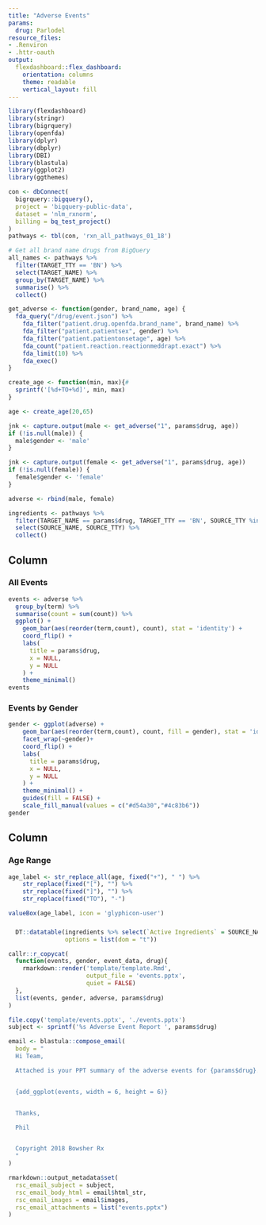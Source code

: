 ```yaml
---
title: "Adverse Events"
params:
  drug: Parlodel
resource_files:
- .Renviron
- .httr-oauth
output:
  flexdashboard::flex_dashboard:
    orientation: columns
    theme: readable
    vertical_layout: fill
---
```



```r
library(flexdashboard)
library(stringr)
library(bigrquery)
library(openfda)
library(dplyr)
library(dbplyr)
library(DBI)
library(blastula)
library(ggplot2)
library(ggthemes)

con <- dbConnect(
  bigrquery::bigquery(),
  project = 'bigquery-public-data',
  dataset = 'nlm_rxnorm',
  billing = bq_test_project()
)
pathways <- tbl(con, 'rxn_all_pathways_01_18')

# Get all brand name drugs from BigQuery
all_names <- pathways %>%
  filter(TARGET_TTY == 'BN') %>%
  select(TARGET_NAME) %>%
  group_by(TARGET_NAME) %>%
  summarise() %>%
  collect()

get_adverse <- function(gender, brand_name, age) {
  fda_query("/drug/event.json") %>%
    fda_filter("patient.drug.openfda.brand_name", brand_name) %>% 
    fda_filter("patient.patientsex", gender) %>% 
    fda_filter("patient.patientonsetage", age) %>% 
    fda_count("patient.reaction.reactionmeddrapt.exact") %>% 
    fda_limit(10) %>% 
    fda_exec()
}

create_age <- function(min, max){#
  sprintf('[%d+TO+%d]', min, max)
}
```

```r

age <- create_age(20,65)

jnk <- capture.output(male <- get_adverse("1", params$drug, age))
if (!is.null(male)) {
  male$gender <- 'male'
}

jnk <- capture.output(female <- get_adverse("1", params$drug, age))
if (!is.null(female)) {
  female$gender <- 'female'
}

adverse <- rbind(male, female)

ingredients <- pathways %>%
  filter(TARGET_NAME == params$drug, TARGET_TTY == 'BN', SOURCE_TTY %in% c('IN', 'SY')) %>%
  select(SOURCE_NAME, SOURCE_TTY) %>%
  collect()


```


Column 
-----------------------------------------------------------------------

### All Events

```r
events <- adverse %>% 
  group_by(term) %>% 
  summarise(count = sum(count)) %>% 
  ggplot() +
    geom_bar(aes(reorder(term,count), count), stat = 'identity') +
    coord_flip() +
    labs(
      title = params$drug,
      x = NULL,
      y = NULL
    ) +
    theme_minimal()
events
```

### Events by Gender

```r
gender <- ggplot(adverse) +
    geom_bar(aes(reorder(term,count), count, fill = gender), stat = 'identity') +
    facet_wrap(~gender)+
    coord_flip() +
    labs(
      title = params$drug,
      x = NULL,
      y = NULL
    ) +
    theme_minimal() + 
    guides(fill = FALSE) + 
    scale_fill_manual(values = c("#d54a30","#4c83b6"))
gender
```



Column {data-width=350}
-----------------------------------------------------------------------

### Age Range

```r
age_label <- str_replace_all(age, fixed("+"), " ") %>% 
    str_replace(fixed("["), "") %>% 
    str_replace(fixed("]"), "") %>% 
    str_replace(fixed("TO"), "-")     

valueBox(age_label, icon = 'glyphicon-user')
```


### {.no-title}

```r

  DT::datatable(ingredients %>% select(`Active Ingredients` = SOURCE_NAME),
                options = list(dom = "t"))

```

```r
callr::r_copycat(
  function(events, gender, event_data, drug){
    rmarkdown::render('template/template.Rmd',
                      output_file = 'events.pptx',
                      quiet = FALSE)
  },
  list(events, gender, adverse, params$drug)
)

file.copy('template/events.pptx', './events.pptx')
subject <- sprintf('%s Adverse Event Report ', params$drug)

email <- blastula::compose_email(
  body = "
  Hi Team,

  Attached is your PPT summary of the adverse events for {params$drug}. The main adverse events are highlighted below.Data as of {Sys.Date()}.


  {add_ggplot(events, width = 6, height = 6)}


  Thanks,

  Phil


  Copyright 2018 Bowsher Rx
  "
)
```

```r
rmarkdown::output_metadata$set(
  rsc_email_subject = subject,
  rsc_email_body_html = email$html_str,
  rsc_email_images = email$images,
  rsc_email_attachments = list("events.pptx")
)
```